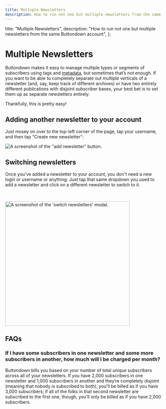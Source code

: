 ```yaml
---
title: Multiple Newsletters
description: How to run not one but multiple newsletters from the same Buttondown account
---
```



  title: "Multiple Newsletters",
  description:
    "How to run not one but multiple newsletters from the same Buttondown account",
};

# Multiple Newsletters

<BFPNotice />

Buttondown makes it easy to manage multiple types or segments of subscribers using tags and [metadata](/advanced-features/metadata), but sometimes that’s not enough. If you want to be able to completely separate out multiple verticals of a newsletter (and, say, keep track of different archives) or have two entirely different publications with disjoint subscriber bases, your best bet is to set them up as separate newsletters entirely.

Thankfully, this is pretty easy!

## Adding another newsletter to your account

Just mosey on over to the top-left corner of the page, tap your username, and then tap "Create new newsletter":

![A screenshot of the "add newsletter" button.](/images/add-newsletter.png)

## Switching newsletters

Once you've added a newsletter to your account, you don't need a new login or username or anything. Just
tap that same dropdown you used to add a newsletter and click on a different newsletter to switch to it.

<br />

<img
  src="/images/switch-newsletters.png"
  alt="A screenshot of the 'switch newsletters' modal."
  width="400"
/>

## FAQs

### If I have some subscribers in one newsletter and some more subscribers in another, how much will I be charged per month?

Buttondown bills you based on your number of total _unique_ subscribers across all of your newsletters. If you have 2,000 subscribers in one newsletter and 1,000 subscribers in another and they’re completely disjoint (meaning that nobody is subscribed to both), you’ll be billed as if you have 3,000 subscribers; if all of the folks in that second newsletter are subscribed to the first one, though, you’ll only be billed as if you have 2,000 subscribers.
